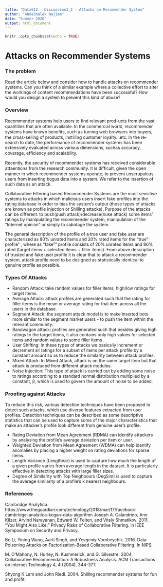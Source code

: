 ---
title: "Data612 - Discussion1_2 - Attacks on Recommender System"
author: "Abdelmalek Hajjam"
date: "Summer 2020"
output: html_document
---

```{r setup, include=FALSE}
knitr::opts_chunk$set(echo = TRUE)
```


# Attacks on Recommender Systems

### The problem

Read the article below and consider how to handle attacks on recommender systems. Can you think of a similar example where a collective effort to alter the workings of content recommendations have been successful? How would you design a system to prevent this kind of abuse?


### Overview

Recommender systems help users to ﬁnd relevant prod-ucts from the vast quantities that are often available. In the commercial world, recommender systems have known beneﬁts, such as turning web browsers into buyers, the cross-selling of products, instilling customer loyalty...etc. In the re-search to date, the performance of recommender systems has been extensively evaluated across various dimensions, suchas accuracy, coverage, efﬁciency and scalability. 

Recently, the security of recommender systems has received considerable attaentions from the research community. It is difﬁcult, given the open manner in which recommender systems operate, to prevent unscrupulous users from inserting bogus data into a system. We refer to the insertion of such data as an attack.

Collaborative Filtering based Recommender Systems are the most sensitive systems to attacks in which malicious users insert fake profiles into the rating database in order to bias the system’s output (these types of attacks are known as profile injection or Shilling attacks). Purpose of the attacks can be different: to push(push attack)/decrease(nuke attack) some items' ratings by manipulating the recommender system, manipulation of the "Internet opinion" or simply to sabotage the system.

The general description of the profile of a true user and fake user are characterized  as 80% unrated items and 20% rated items for the "true" profile" , where as "fake"" profile consists of 20% unrated items and 80% rated (target items + selected items + filler items). From above description of trusted and fake user profile it is
clear that to attack a recommender system, attack profile need to be designed as statistically identical to genuine profile as possible.


### Types Of Attacks

- Random Attack: take random values for filler items, high/low ratings for target items.
- Average Attack: attack profiles are generated such that the rating for filler items is the mean or average rating for that item across all the users in the
database.
- Segment Attack: the segment attack model is to make inserted bots more similar to the segment market users - to push the item within the relevant community.
- Bandwagon attack: profiles are generated such that besides giving high ratings to the target items, it also contains only high values for selected items and random values to some filler items .
- User Shifting: In these types of attacks we basically increment or decrement all ratings for a subset of items per attack profile by a constant amount so as to reduce the similarity between attack profiles.
- Mixed Attack: In Mixed Attack, attack is on the same target item but that attack is produced from different attack modules.
- Noise Injection: This type of attack is carried out by adding some noise to ratings according to a standard normal distribution multiplied by a constant, β, which is used to govern the amount of noise to be added. 


### Proofing against Attacks

To reduce this risk, various detection techniques have been proposed to detect such attacks, which use diverse features extracted from user profiles. Detection techniques can be described as some descriptive statistics that can be used to capture some of the major characteristics that make an attacker’s profile look different from genuine user’s profile.

- Rating Deviation from Mean Agreement (RDMA) can identify attackers by analysing the profile’s average deviation per item or user.
- Weighted Deviation from Mean Agreement (WDMA) can help identify anomalies by placing a higher weight on rating deviations for sparse items.
-  Length Variance (LengthVar) is used to capture how much the length of a given profile varies from average length in the dataset. It is particularly effective in
detecting attacks with large filler sizes.
- Degree of Similarity with Top Neighbours (DegSim) is used to capture the average similarity of a profile’s k nearest neighbours.


### References

Cambridge Analytica. https://www.theguardian.com/technology/2018/mar/17/facebook-cambridge-analytica-kogan-data-algorithm
Joseph A. Calandrino, Ann Kilzer, Arvind Narayanan, Edward W. Felten, and Vitaly Shmatikov. 2011. “You Might Also Like:” Privacy Risks of Collaborative Filtering. In IEEE Symposium on Security and Privacy.

Bo Li, Yining Wang, Aarti Singh, and Yevgeniy Vorobeychik. 2016. Data Poisoning Attacks on Factorization-Based Collaborative Filtering. In NIPS.

M. O’Mahony, N. Hurley, N. Kushmerick, and G. Silvestre. 2004. Collaborative Recommendation: A Robustness Analysis. ACM Transactions on Internet Technology 4, 4  (2004), 344-377.

Shyong K Lam and John Riedl. 2004. Shilling recommender systems for fun and profit. 
